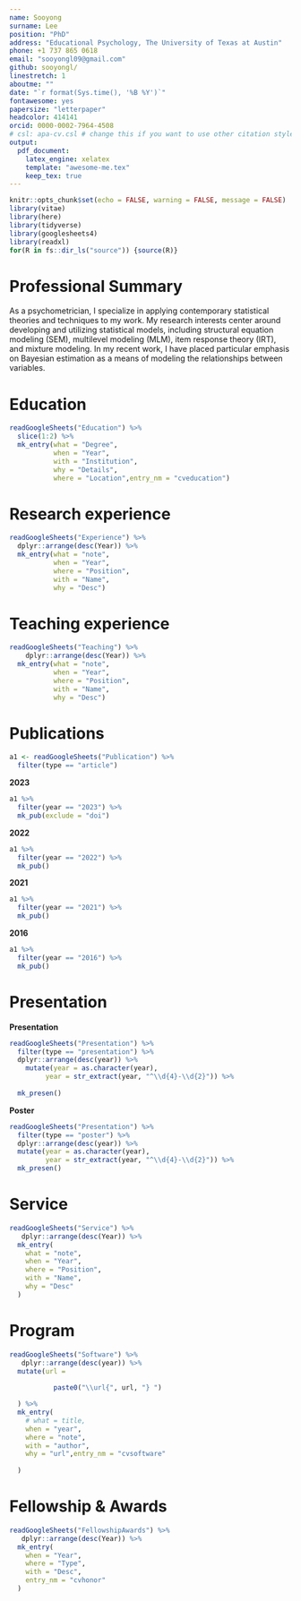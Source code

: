 ```yaml
---
name: Sooyong
surname: Lee
position: "PhD"
address: "Educational Psychology, The University of Texas at Austin"
phone: +1 737 865 0618
email: "sooyongl09@gmail.com"
github: sooyongl/
linestretch: 1
aboutme: ""
date: "`r format(Sys.time(), '%B %Y')`"
fontawesome: yes
papersize: "letterpaper"
headcolor: 414141
orcid: 0000-0002-7964-4508
# csl: apa-cv.csl # change this if you want to use other citation styles
output:
  pdf_document:
    latex_engine: xelatex
    template: "awesome-me.tex"
    keep_tex: true
---
```


```r
knitr::opts_chunk$set(echo = FALSE, warning = FALSE, message = FALSE)
library(vitae)
library(here)
library(tidyverse)
library(googlesheets4)
library(readxl)
for(R in fs::dir_ls("source")) {source(R)}
```


# Professional Summary

As a psychometrician, I specialize in applying contemporary statistical theories and techniques to my work. My research interests center around developing and utilizing statistical models, including structural equation modeling (SEM), multilevel modeling (MLM), item response theory (IRT), and mixture modeling. In my recent work, I have placed particular emphasis on Bayesian estimation as a means of modeling the relationships between variables.



# Education

```r

readGoogleSheets("Education") %>% 
  slice(1:2) %>% 
  mk_entry(what = "Degree",
           when = "Year",
           with = "Institution",
           why = "Details",
           where = "Location",entry_nm = "cveducation")

```

\vspace{0em}

# Research experience

```r
readGoogleSheets("Experience") %>% 
  dplyr::arrange(desc(Year)) %>% 
  mk_entry(what = "note",
           when = "Year",
           where = "Position",
           with = "Name",
           why = "Desc")
```

<!-- \newpage -->
\vspace{0em}

# Teaching experience

```r
readGoogleSheets("Teaching") %>% 
    dplyr::arrange(desc(Year)) %>% 
  mk_entry(what = "note",
           when = "Year",
           where = "Position",
           with = "Name",
           why = "Desc")
```

\vspace{-1em}

# Publications
```r
a1 <- readGoogleSheets("Publication") %>%
  filter(type == "article")
```


\setlength{\leftskip}{0cm}
**2023**

\setlength{\leftskip}{0.5cm}
```r
a1 %>%
  filter(year == "2023") %>%
  mk_pub(exclude = "doi")
```


\setlength{\leftskip}{0cm}
**2022**

\setlength{\leftskip}{0.5cm}
```r
a1 %>% 
  filter(year == "2022") %>% 
  mk_pub()
```

\setlength{\leftskip}{0cm}
**2021**

\setlength{\leftskip}{0.5cm}

```r
a1 %>% 
  filter(year == "2021") %>%
  mk_pub()
```


\setlength{\leftskip}{0cm}
**2016**

\setlength{\leftskip}{0.5cm}

```r
a1 %>% 
  filter(year == "2016") %>%
  mk_pub()
```


\setlength{\leftskip}{0cm}


# Presentation

\setlength{\leftskip}{0cm}
**Presentation**

\setlength{\leftskip}{0.5cm}

```r
readGoogleSheets("Presentation") %>%
  filter(type == "presentation") %>% 
  dplyr::arrange(desc(year)) %>% 
    mutate(year = as.character(year),
         year = str_extract(year, "^\\d{4}-\\d{2}")) %>% 
   
  mk_presen()
```

\setlength{\leftskip}{0cm}
**Poster**

\setlength{\leftskip}{0.5cm}

```r
readGoogleSheets("Presentation") %>%
  filter(type == "poster") %>% 
  dplyr::arrange(desc(year)) %>%
  mutate(year = as.character(year),
         year = str_extract(year, "^\\d{4}-\\d{2}")) %>% 
  mk_presen()
```

\setlength{\leftskip}{0cm}

# Service

```r
readGoogleSheets("Service") %>%
   dplyr::arrange(desc(Year)) %>% 
  mk_entry(
    what = "note",
    when = "Year",
    where = "Position",
    with = "Name",
    why = "Desc"
  )

```

# Program

```r
readGoogleSheets("Software") %>%
   dplyr::arrange(desc(year)) %>% 
  mutate(url = 
           
           paste0("\\url{", url, "} ")

  ) %>% 
  mk_entry(
    # what = title,
    when = "year",
    where = "note",
    with = "author",
    why = "url",entry_nm = "cvsoftware"
    
  )
```

\vspace{0em}

# Fellowship & Awards

```r
readGoogleSheets("FellowshipAwards") %>%
   dplyr::arrange(desc(Year)) %>% 
  mk_entry(
    when = "Year",
    where = "Type",
    with = "Desc",
    entry_nm = "cvhonor"
  )

```




